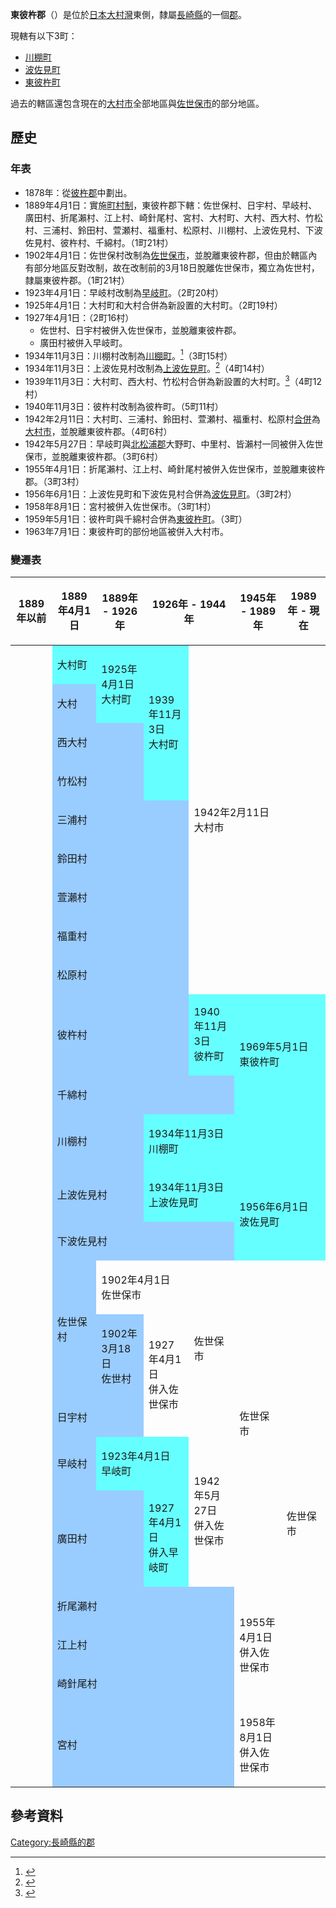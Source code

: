 {{日本郡
| 郡 = 東彼杵郡
| 日文原名 = 東彼杵郡
| 平假名 = ひがしそのぎぐん
| 羅馬字拼音 = Higashisonogi-gun
| 地圖 = [[File:Higashisonogi_District_in_Nagasaki_Prefecture.png|250px]]
| 都道府縣 = 長崎縣
| 編號 = 
| 町 = 3
| 村 = 
| 經度 = 
| 緯度 = 
| 註記 = 
|}}
'''東彼杵郡'''（{{jpn|j=東彼杵郡|hg=ひがしそのぎぐん|rm=Higashisonogi gun|f=y}}）是位於[[日本|日本]][[大村灣|大村灣]]東側，隸屬[[長崎縣|長崎縣]]的一個[[郡|郡]]。

現轄有以下3町：
* [[川棚町|川棚町]]
* [[波佐見町|波佐見町]]
* [[東彼杵町|東彼杵町]]

過去的轄區還包含現在的[[大村市|大村市]]全部地區與[[佐世保市|佐世保市]]的部分地區。

== 歷史 ==
=== 年表 ===
* 1878年：從[[彼杵郡|彼杵郡]]中劃出。
* 1889年4月1日：實施[[町村制|町村制]]，東彼杵郡下轄：佐世保村、日宇村、早岐村、廣田村、折尾瀨村、江上村、崎針尾村、宮村、大村町、大村、西大村、竹松村、三浦村、鈴田村、萱瀬村、福重村、松原村、川棚村、上波佐見村、下波佐見村、彼杵村、千綿村。（1町21村）
* 1902年4月1日：佐世保村改制為[[佐世保市|佐世保市]]，並脫離東彼杵郡，但由於轄區內有部分地區反對改制，故在改制前的3月18日脫離佐世保市，獨立為佐世村，隸屬東彼杵郡。（1町21村）
* 1923年4月1日：早岐村改制為[[早岐町|早岐町]]。（2町20村）
* 1925年4月1日：大村町和大村合併為新設置的大村町。（2町19村）
* 1927年4月1日：（2町16村）
** 佐世村、日宇村被併入佐世保市，並脫離東彼杵郡。
** 廣田村被併入早岐町。
* 1934年11月3日：川棚村改制為[[川棚町|川棚町]]。<ref>{{Cite web| publisher=川棚町公所| title=沿革| url=http://kawatana.jp/yakuba/info/2_5.html| accessdate=2009-03-05| language=ja| archive-date=2019-09-04| archive-url=https://web.archive.org/web/20190904023837/http://kawatana.jp/yakuba/info/2_5.html| dead-url=no}}</ref>（3町15村）
* 1934年11月3日：上波佐見村改制為[[上波佐見町|上波佐見町]]。<ref>{{cite web| publisher=波佐見町公所| title=簡史| url=http://www.town.hasami.nagasaki.jp/hasami2/rekisi/rekisi04.html| accessdate=2009-03-07| language=ja| deadurl=yes| archiveurl=https://web.archive.org/web/20071016022851/http://www.town.hasami.nagasaki.jp/hasami2/rekisi/rekisi04.html| archivedate=2007-10-16}}</ref>（4町14村）
* 1939年11月3日：大村町、西大村、竹松村合併為新設置的大村町。<ref>{{cite web| language =ja| publisher =大村市政府| title =大村市的簡史| url =http://www.city.omura.nagasaki.jp/info/prev.asp?fol_id=810| accessdate =2009-02-18| deadurl =yes| archiveurl =https://web.archive.org/web/20040528171829/http://www.city.omura.nagasaki.jp/info/prev.asp?fol_id=810| archivedate =2004-05-28}}</ref>（4町12村）
* 1940年11月3日：彼杵村改制為彼杵町。（5町11村）
* 1942年2月11日：大村町、三浦村、鈴田村、萱瀬村、福重村、松原村[[市町村合併|合併]]為[[大村市|大村市]]，並脫離東彼杵郡。（4町6村）
* 1942年5月27日：早岐町與[[北松浦郡|北松浦郡]]大野町、中里村、皆瀨村一同被併入佐世保市，並脫離東彼杵郡。（3町6村）
* 1955年4月1日：折尾瀨村、江上村、崎針尾村被併入佐世保市，並脫離東彼杵郡。（3町3村）
* 1956年6月1日：上波佐見町和下波佐見村合併為[[波佐見町|波佐見町]]。（3町2村）
* 1958年8月1日：宮村被併入佐世保市。（3町1村）
* 1959年5月1日：彼杵町與千綿村合併為[[東彼杵町|東彼杵町]]。（3町）
* 1963年7月1日：東彼杵町的部份地區被併入大村市。

=== 變遷表 ===
{| class="wikitable" style="font-size:x-small"
! 1889年以前
! 1889年4月1日
! 1889年 - 1926年
! colspan="2" | 1926年 - 1944年
! 1945年 - 1989年
! 1989年 - 現在
! 現在
|-
|
| style="background-color:#6ff;" | 大村町
| rowspan=2 style="background-color:#6ff;" | 1925年4月1日<br />大村町
| rowspan=4 style="background-color:#6ff;" | 1939年11月3日<br />大村町
| rowspan=9 colspan=4  | 1942年2月11日<br />大村市
|-
|
| style="background-color:#9cf;" | 大村
|-
|
| colspan=2 style="background-color:#9cf;" | 西大村
|-
|
| colspan=2 style="background-color:#9cf;" | 竹松村
|-
|
| colspan=3 style="background-color:#9cf;" | 三浦村
|-
|
| colspan=3 style="background-color:#9cf;" | 鈴田村
|-
|
| colspan=3 style="background-color:#9cf;" | 萱瀨村
|-
|
| colspan=3 style="background-color:#9cf;" | 福重村
|-
|
| colspan=3 style="background-color:#9cf;" | 松原村
|-
|
| colspan=3 style="background-color:#9cf;" | 彼杵村
| style="background-color:#6ff;" | 1940年11月3日<br />彼杵町
| rowspan=2 colspan=3 style="background-color:#6ff;" | 1969年5月1日<br />東彼杵町
|-
|
| colspan=4 style="background-color:#9cf;" | 千綿村
|-
|
| colspan=2 style="background-color:#9cf;" | 川棚村
| colspan=5 style="background-color:#6ff;" | 1934年11月3日<br />川棚町
|-
|
| colspan=2 style="background-color:#9cf;" | 上波佐見村
| colspan=2 style="background-color:#6ff;" | 1934年11月3日<br />上波佐見町
| rowspan=2 colspan=3 style="background-color:#6ff;" | 1956年6月1日<br />波佐見町
|-
|
| colspan=4 style="background-color:#9cf;" | 下波佐見村
|-
| rowspan=2 |  
| rowspan=2 style="background-color:#9cf;" | 佐世保村
| colspan=2 | 1902年4月1日<br />佐世保市
| rowspan=3 | 佐世保市
| rowspan=5 | 佐世保市
| rowspan=9 colspan=2 | 佐世保市
|-
| style="background-color:#9cf;" | 1902年3月18日<br />佐世村
| rowspan=2 | 1927年4月1日<br />併入佐世保市
|-
|
| colspan=2 style="background-color:#9cf;" | 日宇村
|-
|
| style="background-color:#9cf;" | 早岐村
| colspan=2 style="background-color:#6ff;" | 1923年4月1日<br />早岐町
| rowspan=2 | 1942年5月27日<br />併入佐世保市
|-
|
| colspan=2 style="background-color:#9cf;" | 廣田村
| style="background-color:#6ff;" | 1927年4月1日<br />併入早岐町
|-
|
| colspan=4 style="background-color:#9cf;" | 折尾瀨村
| rowspan=3 | 1955年4月1日<br />併入佐世保市
|-
|
| colspan=4 style="background-color:#9cf;" | 江上村
|-
|
| colspan=4 style="background-color:#9cf;" | 崎針尾村
|-
|
| colspan=4 style="background-color:#9cf;" | 宮村
| 1958年8月1日<br />併入佐世保市
|}

== 參考資料 ==
<div class="references-small">
<references />
</div>

{{長崎縣}}

[[Category:長崎縣的郡|Category:長崎縣的郡]]